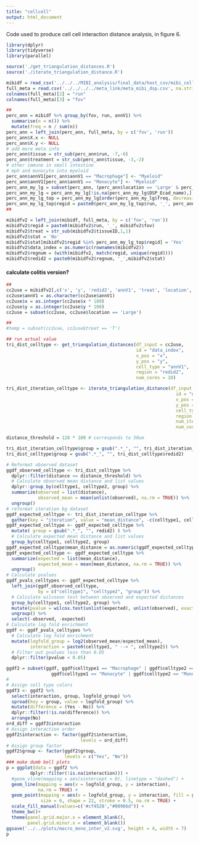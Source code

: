 ```yaml
---
title: "cellcell"
output: html_document
---
```


Code used to produce cell cell interaction distance analysis, in figure 6.

```r
library(dplyr)
library(tidyverse)
library(parallel)

source('./get_triangulation_distances.R')
source('./iterate_triangulation_distance.R')
```


```r
mibidf = read_csv('../../../MIBI_analysis/final_data/host_csv/mibi_cell_resultann_0411.csv')
full_meta = read.csv('../../../../meta_link/meta_mibi_dsp.csv', na.strings=c("","NA"))
colnames(full_meta)[2] = "run"
colnames(full_meta)[3] = "fov"

##
perc_ann = mibidf %>% group_by(fov, run, annV1) %>% 
  summarise(n = n()) %>%
  mutate(freq = n / sum(n))
perc_ann = left_join(perc_ann, full_meta, by = c('fov', 'run'))
perc_ann$X.x <- NULL
perc_ann$X.y <- NULL
# add more meta info
perc_ann$tissue = str_sub(perc_ann$run, -7,-6)
perc_ann$treatment = str_sub(perc_ann$tissue, -3,-2)
# other immune in small intestine
# mph and monocyte into myeloid
perc_ann$annV1[perc_ann$annV1 == "Macrophage"] <- "Myeloid"
perc_ann$annV1[perc_ann$annV1 == "Monocyte"] <- "Myeloid"
perc_ann_my_lg = subset(perc_ann, (perc_ann$location == 'Large' & perc_ann$annV1 == 'Myeloid'))
perc_ann_my_lg = perc_ann_my_lg[!is.na(perc_ann_my_lg$DSP_Ecad_name),]
perc_ann_my_lg_top = perc_ann_my_lg[order(perc_ann_my_lg$freq, decreasing = T)[1:15],] # tried 20 then 15
perc_ann_my_lg_top$regid = paste0(perc_ann_my_lg_top$run, '_', perc_ann_my_lg_top$fov)
##

mibidfv2 = left_join(mibidf, full_meta, by = c('fov', 'run'))
mibidfv2$regid = paste0(mibidfv2$run, '_', mibidfv2$fov)
mibidfv2$treat = str_sub(mibidfv2$tissueID,1,1)
mibidfv2$stat = 'No'
mibidfv2$stat[mibidfv2$regid %in% perc_ann_my_lg_top$regid] = 'Yes'
mibidfv2$data_index = as.numeric(rownames(mibidfv2))
mibidfv2$regnum = (with(mibidfv2, match(regid, unique(regid))))
mibidfv2$redid2 = paste0(mibidfv2$regnum, '_',mibidfv2$stat)
```


#### calculate colitis version?

```r
##
cc2use = mibidfv2[,c('x', 'y', 'redid2', 'annV1', 'treat', 'location', 'data_index')]
cc2use$annV1 = as.character(cc2use$annV1)
cc2use$x = as.integer(cc2use$x * 100)
cc2use$y = as.integer(cc2use$y * 100)
cc2use = subset(cc2use, cc2use$location == 'Large')

##
#temp = subset(cc2use, cc2use$treat == 'T')

## run actual value
tri_dist_celltype <- get_triangulation_distances(df_input = cc2use,
                                                 id = "data_index",
                                                 x_pos = "x",
                                                 y_pos = "y",
                                                 cell_type = "annV1",
                                                 region = "redid2",
                                                 num_cores = 10)

tri_dist_iteration_celltype <- iterate_triangulation_distance(df_input = cc2use,
                                                                id = "data_index",
                                                                x_pos = "x",
                                                                y_pos = "y",
                                                                cell_type = "annV1",
                                                                region = "redid2",
                                                                num_iterations = 100,
                                                                num_cores = 10)

```


```r
distance_threshold = 128 * 100 # corresponds to 50um

tri_dist_iteration_celltype$group = gsub(".*_", "", tri_dist_iteration_celltype$redid2)
tri_dist_celltype$group = gsub(".*_", "", tri_dist_celltype$redid2)

# Reformat observed dataset
ggdf_observed_celltype <- tri_dist_celltype %>%
  dplyr::filter(distance <= distance_threshold) %>%
  # Calculate observed mean distance and list values
  dplyr::group_by(celltype1, celltype2, group) %>%
  summarize(observed = list(distance),
            observed_mean = mean(unlist(observed), na.rm = TRUE)) %>%
  ungroup()
# reformat iteration bg dataset
ggdf_expected_celltype <- tri_dist_iteration_celltype %>%
  gather(key = "iteration", value = "mean_distance", -c(celltype1, celltype2, redid2))
ggdf_expected_celltype <- ggdf_expected_celltype %>% 
  mutate( group = gsub(".*_", "", redid2) ) %>%
  # Calculate expected mean distance and list values
  group_by(celltype1, celltype2, group)
ggdf_expected_celltype$mean_distance = as.numeric(ggdf_expected_celltype$mean_distance) # NA exist but is taken care of 
ggdf_expected_celltype <- ggdf_expected_celltype %>%  
  summarize(expected = list(mean_distance),
            expected_mean = mean(mean_distance, na.rm = TRUE)) %>%
  ungroup() 
# Calculate pvalues
ggdf_pvals_celltypes <- ggdf_expected_celltype %>%
  left_join(ggdf_observed_celltype,
            by = c("celltype1", "celltype2", "group")) %>%
  # Calculate wilcoxon test between observed and expected distances
  group_by(celltype1, celltype2, group) %>%
  mutate(pvalue = wilcox.test(unlist(expected), unlist(observed), exact = FALSE)$p.value) %>%
  ungroup() %>%
  select(-observed, -expected)
# Calculate log fold enrichment
ggdf <- ggdf_pvals_celltypes %>%
  # Calculate log fold enrichment
  mutate(logfold_group = log2(observed_mean/expected_mean),
         interaction = paste0(celltype1, " --> ", celltype2)) %>%
  # Filter out pvalues less than 0.05
  dplyr::filter(pvalue < 0.05)
```


```r
ggdf2 = subset(ggdf, ggdf$celltype1 == "Macrophage" | ggdf$celltype2 == "Macrophage" |
                 ggdf$celltype1 == "Monocyte" | ggdf$celltype2 == "Monocyte")
# 
# Assign cell type colors
ggdf3 <- ggdf2 %>%
  select(interaction, group, logfold_group) %>%
  spread(key = group, value = logfold_group) %>%
  mutate(difference = (Yes - No)) %>%
  dplyr::filter(!is.na(difference)) %>%
  arrange(No)
ord_diff = ggdf3$interaction
# Assign interaction order
ggdf2$interaction <- factor(ggdf2$interaction,
                            levels = ord_diff)
# Assign group factor
ggdf2$group <- factor(ggdf2$group,
                      levels = c("Yes", "No"))
### make dumb bell plots
p = ggplot(data = ggdf2 %>%
         dplyr::filter(!is.na(interaction))) +
  #geom_vline(mapping = aes(xintercept = 0), linetype = "dashed") +
  geom_line(mapping = aes(x = logfold_group, y = interaction),
            na.rm = TRUE) +
  geom_point(mapping = aes(x = logfold_group, y = interaction, fill = group), 
             size = 6, shape = 22, stroke = 0.5, na.rm = TRUE) +
  scale_fill_manual(values=c('#cf4528',"#00966d")) +
  theme_bw()+
  theme(panel.grid.major.x = element_blank(),
        panel.grid.minor.x = element_blank())
ggsave('../../plots/macro_mono_inter_v2.svg', height = 4, width = 7)
p
```

